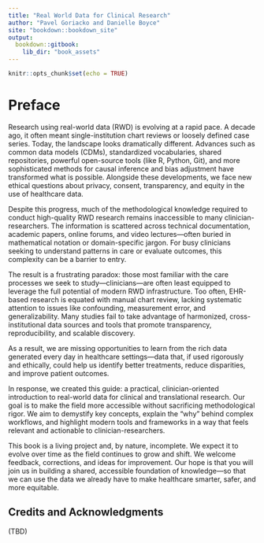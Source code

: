 ```yaml
---
title: "Real World Data for Clinical Research"
author: "Pavel Goriacko and Danielle Boyce"
site: "bookdown::bookdown_site"
output:
  bookdown::gitbook:
    lib_dir: "book_assets"
---
```



```r
knitr::opts_chunk$set(echo = TRUE)
```


# Preface

Research using real-world data (RWD) is evolving at a rapid pace. A decade ago, it often meant single-institution chart reviews or loosely defined case series. Today, the landscape looks dramatically different. Advances such as common data models (CDMs), standardized vocabularies, shared repositories, powerful open-source tools (like R, Python, Git), and more sophisticated methods for causal inference and bias adjustment have transformed what is possible. Alongside these developments, we face new ethical questions about privacy, consent, transparency, and equity in the use of healthcare data.

Despite this progress, much of the methodological knowledge required to conduct high-quality RWD research remains inaccessible to many clinician-researchers. The information is scattered across technical documentation, academic papers, online forums, and video lectures—often buried in mathematical notation or domain-specific jargon. For busy clinicians seeking to understand patterns in care or evaluate outcomes, this complexity can be a barrier to entry.

The result is a frustrating paradox: those most familiar with the care processes we seek to study—clinicians—are often least equipped to leverage the full potential of modern RWD infrastructure. Too often, EHR-based research is equated with manual chart review, lacking systematic attention to issues like confounding, measurement error, and generalizability. Many studies fail to take advantage of harmonized, cross-institutional data sources and tools that promote transparency, reproducibility, and scalable discovery.

As a result, we are missing opportunities to learn from the rich data generated every day in healthcare settings—data that, if used rigorously and ethically, could help us identify better treatments, reduce disparities, and improve patient outcomes.

In response, we created this guide: a practical, clinician-oriented introduction to real-world data for clinical and translational research. Our goal is to make the field more accessible without sacrificing methodological rigor. We aim to demystify key concepts, explain the “why” behind complex workflows, and highlight modern tools and frameworks in a way that feels relevant and actionable to clinician-researchers.

This book is a living project and, by nature, incomplete. We expect it to evolve over time as the field continues to grow and shift. We welcome feedback, corrections, and ideas for improvement. Our hope is that you will join us in building a shared, accessible foundation of knowledge—so that we can use the data we already have to make healthcare smarter, safer, and more equitable.


## Credits and Acknowledgments 

(TBD)